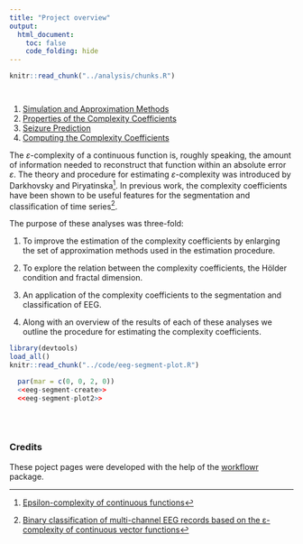 ```yaml
---
title: "Project overview"
output:
  html_document:
    toc: false
    code_folding: hide
---
```


<!-- The file analysis/chunks.R contains chunks that define default settings
shared across the workflowr files. -->

```r
knitr::read_chunk("../analysis/chunks.R")

```

<!-- Update knitr chunk options -->
```r

```

<!-- Insert the date the file was last updated -->
```r

```
<!-- Insert the code version (Git commit SHA1) if Git repository exists and R
 package git2r is installed -->

1. [Simulation and Approximation Methods](simulations.html) 
2. [Properties of the Complexity Coefficients](complexity-coefficients.html)
3. [Seizure Prediction](seizure-prediction.html)
4. [Computing the Complexity Coefficients](ecomplexity-procedure.html)

The $\varepsilon$-complexity of a continuous function is, roughly speaking, the amount of information needed to reconstruct that function within an absolute error $\varepsilon$. The theory and procedure for estimating $\varepsilon$-complexity was introduced by Darkhovsky and Piryatinska[^1]. In previous work, the complexity coefficients have been shown to be useful features for the segmentation and classification of time series[^2]. 

The purpose of these analyses was three-fold: 

1. To improve the estimation of the complexity coefficients by enlarging the set of approximation methods used in the estimation procedure.

2. To explore the relation between the complexity coefficients, the Hölder condition and fractal dimension. 

3. An application of the complexity coefficients to the segmentation and classification of EEG.

4. Along with an overview of the results of each of these analyses we outline the procedure for estimating the complexity coefficients.


```r
library(devtools)
load_all()
knitr::read_chunk("../code/eeg-segment-plot.R")
```


```r
  par(mar = c(0, 0, 2, 0))
  <<eeg-segment-create>> 
  <<eeg-segment-plot2>>
  
```
<br>

### Credits 

These poject pages were developed with the help of the [workflowr](https://jdblischak.github.io/workflowr/) package.


[^1]: [Epsilon-complexity of continuous functions](https://arxiv.org/abs/1303.1777)
[^2]: [Binary classification of multi-channel EEG records based on the ε-complexity of continuous vector functions](https://arxiv.org/abs/1610.01633)